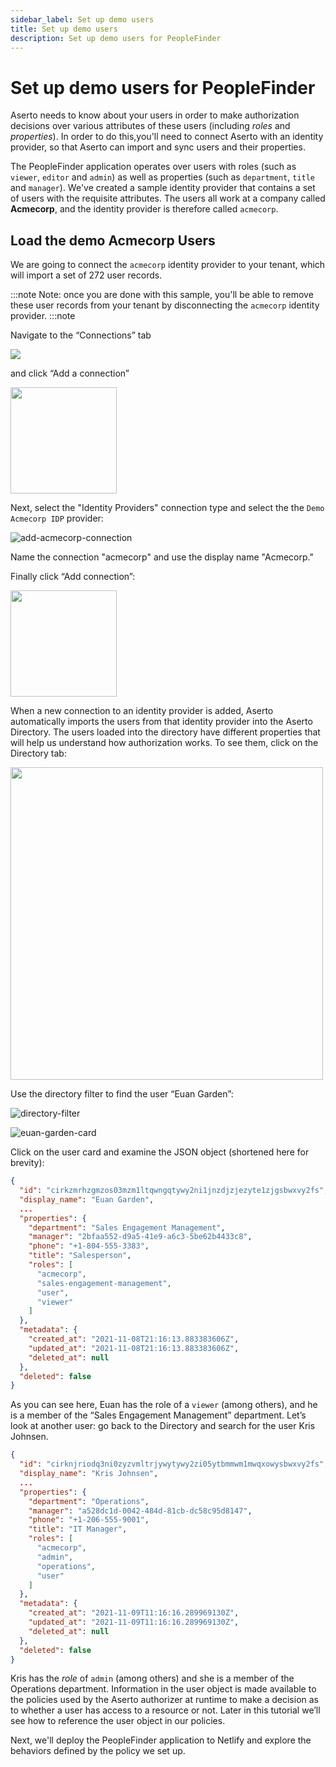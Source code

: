 ```yaml
---
sidebar_label: Set up demo users
title: Set up demo users
description: Set up demo users for PeopleFinder
---
```


# Set up demo users for PeopleFinder

Aserto needs to know about your users in order to make authorization decisions over
various attributes of these users (including _roles_ and _properties_). In order to do this,you'll need to connect Aserto with an identity provider, so that Aserto can import and sync users and their properties.

The PeopleFinder application operates over users with roles (such as `viewer`, `editor` and `admin`) as well as properties (such as `department`, `title` and `manager`). We've created a sample identity provider that contains a set of users with the requisite attributes. The users all work at a company called **Acmecorp**, and the identity provider is therefore called `acmecorp`.

## Load the demo Acmecorp Users

We are going to connect the `acmecorp` identity provider to your tenant, which will import a set of 272 user records.

:::note
Note: once you are done with this sample, you'll be able to remove these user
records from your tenant by disconnecting the `acmecorp` identity provider.
:::note

Navigate to the “Connections” tab

<img src="/connections-tab.png" />

and click “Add a connection”

<img
  src="/getting-started/add-a-connection-button.png"
  width="170px"
/>

Next, select the "Identity Providers" connection type and select the the `Demo Acmecorp IDP` provider:

![add-acmecorp-connection](/add-acmecorp-connection.png)

Name the connection "acmecorp" and use the display name "Acmecorp."

Finally click “Add connection”:

<img src="/getting-started/add-connection-button.png" width="170px" />

When a new connection to an identity provider is added, Aserto automatically imports the users from that identity provider into the Aserto Directory. The users loaded into the directory have different properties that will help us understand how authorization works. To see them, click on the Directory tab:

<img src="/directory-tab.png" width="500px" />

Use the directory filter to find the user “Euan Garden”:

![directory-filter](/getting-started/directory-filter.png)

![euan-garden-card](/getting-started/euan-garden-card.png)

Click on the user card and examine the JSON object (shortened here for brevity):

```json
{
  "id": "cirkzmrhzgmzos03mzm1ltqwngqtywy2ni1jnzdjzjezyte1zjgsbwxvy2fs",
  "display_name": "Euan Garden",
  ...
  "properties": {
    "department": "Sales Engagement Management",
    "manager": "2bfaa552-d9a5-41e9-a6c3-5be62b4433c8",
    "phone": "+1-804-555-3383",
    "title": "Salesperson",
    "roles": [
      "acmecorp",
      "sales-engagement-management",
      "user",
      "viewer"
    ]
  },
  "metadata": {
    "created_at": "2021-11-08T21:16:13.883383606Z",
    "updated_at": "2021-11-08T21:16:13.883383606Z",
    "deleted_at": null
  },
  "deleted": false
}
```

As you can see here, Euan has the role of a `viewer` (among others), and he is a member of the “Sales Engagement Management” department. Let’s look at another user: go back to the Directory and search for the user Kris Johnsen.

```json
{
  "id": "cirknjriodq3ni0zyzvmltrjywytywy2zi05ytbmmwm1mwqxowysbwxvy2fs",
  "display_name": "Kris Johnsen",
  ...
  "properties": {
    "department": "Operations",
    "manager": "a528dc1d-0042-484d-81cb-dc58c95d8147",
    "phone": "+1-206-555-9001",
    "title": "IT Manager",
    "roles": [
      "acmecorp",
      "admin",
      "operations",
      "user"
    ]
  },
  "metadata": {
    "created_at": "2021-11-09T11:16:16.289969130Z",
    "updated_at": "2021-11-09T11:16:16.289969130Z",
    "deleted_at": null
  },
  "deleted": false
}
```

Kris has the _role_ of `admin` (among others) and she is a member of the Operations department. Information in the user object is made available to the policies used by the Aserto authorizer at runtime to make a decision as to whether a user has access to a resource or not. Later in this tutorial we’ll see how to reference the user object in our policies.

Next, we'll deploy the PeopleFinder application to Netlify and explore the behaviors defined by the policy we set up.
